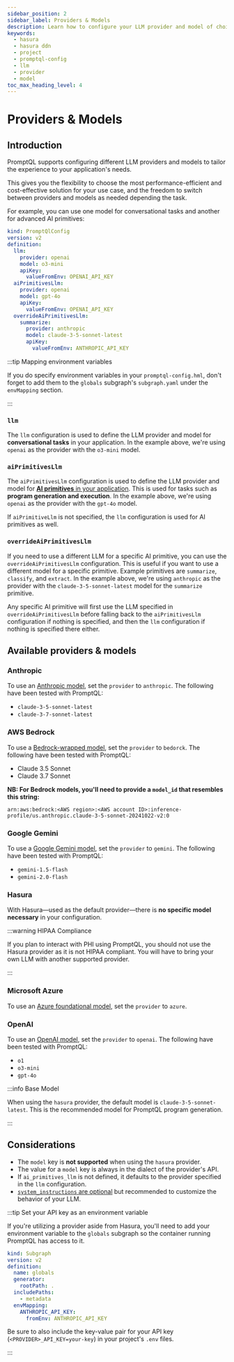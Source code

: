 ```yaml
---
sidebar_position: 2
sidebar_label: Providers & Models
description: Learn how to configure your LLM provider and model of choice.
keywords:
  - hasura
  - hasura ddn
  - project
  - promptql-config
  - llm
  - provider
  - model
toc_max_heading_level: 4
---
```


# Providers & Models

## Introduction

PromptQL supports configuring different LLM providers and models to tailor the experience to your application's needs.

This gives you the flexibility to choose the most performance-efficient and cost-effective solution for your use case,
and the freedom to switch between providers and models as needed depending the task.

For example, you can use one model for conversational tasks and another for advanced AI primitives:

```yaml {5-6,8-9} title="Example of globals/metadata/promptql-config.hml"
kind: PromptQlConfig
version: v2
definition:
  llm:
    provider: openai
    model: o3-mini
    apiKey:
      valueFromEnv: OPENAI_API_KEY
  aiPrimitivesLlm:
    provider: openai
    model: gpt-4o
    apiKey:
      valueFromEnv: OPENAI_API_KEY
  overrideAiPrimitivesLlm:
    summarize:
      provider: anthropic
      model: claude-3-5-sonnet-latest
      apiKey:
        valueFromEnv: ANTHROPIC_API_KEY
```

:::tip Mapping environment variables

If you do specify environment variables in your `promptql-config.hml`, don't forget to add them to the `globals`
subgraph's `subgraph.yaml` under the `envMapping` section.

:::

### `llm`

The `llm` configuration is used to define the LLM provider and model for **conversational tasks** in your application.
In the example above, we're using `openai` as the provider with the `o3-mini` model.

### `aiPrimitivesLlm`

The `aiPrimitivesLlm` configuration is used to define the LLM provider and model for
[**AI primitives** in your application](/promptql-apis/execute-program-api.mdx). This is used for tasks such as
**program generation and execution**. In the example above, we're using `openai` as the provider with the `gpt-4o`
model.

If `aiPrimitiveLlm` is not specified, the `llm` configuration is used for AI primitives as well.

### `overrideAiPrimitivesLlm`

If you need to use a different LLM for a specific AI primitive, you can use the `overrideAiPrimitivesLlm` configuration.
This is useful if you want to use a different model for a specific primitive. Example primitives are `summarize`,
`classify`, and `extract`. In the example above, we're using `anthropic` as the provider with the
`claude-3-5-sonnet-latest` model for the `summarize` primitive.

Any specific AI primitive will first use the LLM specified in `overrideAiPrimitivesLlm` before falling back to the
`aiPrimitivesLlm` configuration if nothing is specified, and then the `llm` configuration if nothing is specified there
either.

## Available providers & models

### Anthropic

To use an [Anthropic model](https://docs.anthropic.com/en/docs/about-claude/models/all-models), set the `provider` to
`anthropic`. The following have been tested with PromptQL:

- `claude-3-5-sonnet-latest`
- `claude-3-7-sonnet-latest`

### AWS Bedrock

To use a [Bedrock-wrapped model](https://aws.amazon.com/bedrock/), set the `provider` to `bedorck`. The following have
been tested with PromptQL:

- Claude 3.5 Sonnet
- Claude 3.7 Sonnet

**NB: For Bedrock models, you'll need to provide a `model_id` that resembles this string:**

```
arn:aws:bedrock:<AWS region>:<AWS account ID>:inference-profile/us.anthropic.claude-3-5-sonnet-20241022-v2:0
```

### Google Gemini

To use a [Google Gemini model](https://ai.google.dev/gemini-api/docs/models), set the `provider` to `gemini`. The
following have been tested with PromptQL:

- `gemini-1.5-flash`
- `gemini-2.0-flash`

### Hasura

With Hasura—used as the default provider—there is **no specific model necessary** in your configuration.

:::warning HIPAA Compliance

If you plan to interact with PHI using PromptQL, you should not use the Hasura provider as it is not HIPAA compliant.
You will have to bring your own LLM with another supported provider.

:::

### Microsoft Azure

To use an [Azure foundational model](https://azure.microsoft.com/en-us/products/ai-model-catalog#Models), set the
`provider` to `azure`.

### OpenAI

To use an [OpenAI model](https://platform.openai.com/docs/models), set the `provider` to `openai`. The following have
been tested with PromptQL:

- `o1`
- `o3-mini`
- `gpt-4o`

:::info Base Model

When using the `hasura` provider, the default model is `claude-3-5-sonnet-latest`. This is the recommended model for
PromptQL program generation.

:::

## Considerations

- The `model` key is **not supported** when using the `hasura` provider.
- The value for a `model` key is always in the dialect of the provider's API.
- If `ai_primitives_llm` is not defined, it defaults to the provider specified in the `llm` configuration.
- [`system_instructions` are optional](/metadata/system-instructions.mdx) but recommended to customize the behavior of
  your LLM.

:::tip Set your API key as an environment variable

If you're utilizing a provider aside from Hasura, you'll need to add your environment variable to the `globals` subgraph
so the container running PromptQL has access to it.

```yaml title="As an example, in globals/subgraph.yaml:" {9-11}
kind: Subgraph
version: v2
definition:
  name: globals
  generator:
    rootPath: .
  includePaths:
    - metadata
  envMapping:
    ANTHROPIC_API_KEY:
      fromEnv: ANTHROPIC_API_KEY
```

Be sure to also include the key-value pair for your API key (`<PROVIDER>_API_KEY=your-key`) in your project's `.env`
files.

:::
